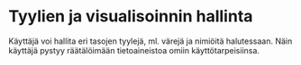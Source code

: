 # Tyylien ja visualisoinnin hallinta

Käyttäjä voi hallita eri tasojen tyylejä, ml. värejä ja nimiöitä halutessaan. Näin käyttäjä pystyy räätälöimään tietoaineistoa omiin käyttötarpeisiinsa. 
